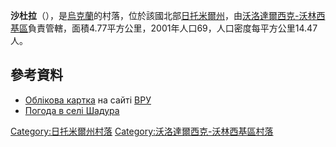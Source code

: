 {{coord|50|42|13|N|28|23|47|E|scale:30000|display=title}}

'''沙杜拉'''（{{lang-uk|Шадура}}），是[[烏克蘭|烏克蘭]]的村落，位於該國北部[[日托米爾州|日托米爾州]]，由[[沃洛達爾西克-沃林西基區|沃洛達爾西克-沃林西基區]]負責管轄，面積4.77平方公里，2001年人口69，人口密度每平方公里14.47人。

==參考資料==
* [http://w1.c1.rada.gov.ua/pls/z7503/A005?rdat1=17.04.2015&rf7571=8966 Облікова картка] на сайті [[ВРУ|ВРУ]]
* [https://ua.sinoptik.ua/погода-шадура Погода в селі Шадура] {{Wayback|url=https://ua.sinoptik.ua/%D0%BF%D0%BE%D0%B3%D0%BE%D0%B4%D0%B0-%D1%88%D0%B0%D0%B4%D1%83%D1%80%D0%B0 |date=20160428194558 }}

{{DEFAULTSORT:Шадура}}
[[Category:日托米爾州村落|Category:日托米爾州村落]]
[[Category:沃洛達爾西克-沃林西基區村落|Category:沃洛達爾西克-沃林西基區村落]]


{{Zhytomyr-geo-stub}}